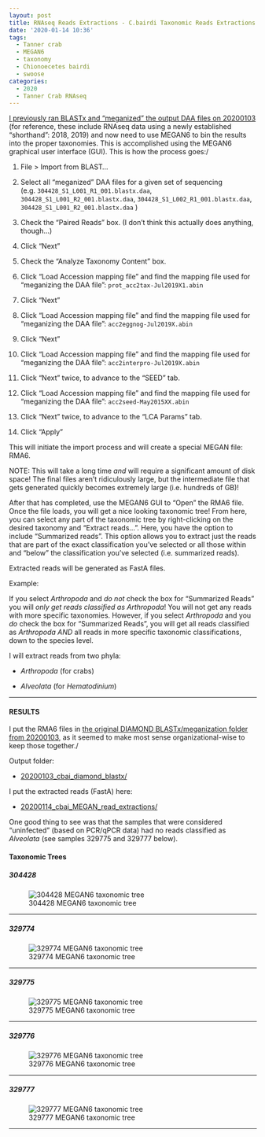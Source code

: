 ```yaml
---
layout: post
title: RNAseq Reads Extractions - C.bairdi Taxonomic Reads Extractions with MEGAN6 on swoose
date: '2020-01-14 10:36'
tags:
  - Tanner crab
  - MEGAN6
  - taxonomy
  - Chionoecetes bairdi
  - swoose
categories:
  - 2020
  - Tanner Crab RNAseq
---
```

[I previously ran BLASTx and "meganized" the output DAA files on 20200103](https://robertslab.github.io/sams-notebook/posts/2020/2020-01-03-Transcriptome-Annotation---C.bairdi-Using-DIAMOND-BLASTx-on-Mox-and-MEGAN6-Meganizer/) (for reference, these include RNAseq data using a newly established "shorthand": 2018, 2019) and now need to use MEGAN6 to bin the results into the proper taxonomies. This is accomplished using the MEGAN6 graphical user interface (GUI). This is how the process goes:/

1. File > Import from BLAST...

2. Select all "meganized" DAA files for a given set of sequencing (e.g. `304428_S1_L001_R1_001.blastx.daa`, `304428_S1_L001_R2_001.blastx.daa`, `304428_S1_L002_R1_001.blastx.daa`, `304428_S1_L001_R2_001.blastx.daa` )

3. Check the "Paired Reads" box. (I don't think this actually does anything, though...)

4. Click "Next"

5. Check the "Analyze Taxonomy Content" box.

6. Click "Load Accession mapping file" and find the mapping file used for "meganizing the DAA file": `prot_acc2tax-Jul2019X1.abin`

7. Click "Next"

8. Click "Load Accession mapping file" and find the mapping file used for "meganizing the DAA file": `acc2eggnog-Jul2019X.abin`

9. Click "Next"

10. Click "Load Accession mapping file" and find the mapping file used for "meganizing the DAA file": `acc2interpro-Jul2019X.abin`

11. Click "Next" twice, to advance to the "SEED" tab.

12. Click "Load Accession mapping file" and find the mapping file used for "meganizing the DAA file": `acc2seed-May2015XX.abin`

13. Click "Next" twice, to advance to the "LCA Params" tab.

14. Click "Apply"

This will initiate the import process and will create a special MEGAN file: RMA6.

NOTE: This will take a long time _and_ will require a significant amount of disk space! The final files aren't ridiculously large, but the intermediate file that gets generated quickly becomes extremely large (i.e. hundreds of GB)!


After that has completed, use the MEGAN6 GUI to "Open" the RMA6 file. Once the file loads, you will get a nice looking taxonomic tree! From here, you can select any part of the taxonomic tree by right-clicking on the desired taxonomy and "Extract reads...". Here, you have the option to include "Summarized reads". This option allows you to extract just the reads that are part of the exact classification you've selected or all those within and "below" the classification you've selected (i.e. summarized reads).

Extracted reads will be generated as FastA files.

Example:

If you select _Arthropoda_ and _do not_ check the box for "Summarized Reads" you will _only get reads classified as Arthropoda_! You will not get any reads with more specific taxonomies. However, if you select _Arthropoda_ and you _do_ check the box for "Summarized Reads", you will get all reads classified as _Arthropoda_ _AND_ all reads in more specific taxonomic classifications, down to the species level.

I will extract reads from two phyla:

- _Arthropoda_ (for crabs)

- _Alveolata_ (for _Hematodinium_)

---

#### RESULTS

I put the RMA6 files in [the original DIAMOND BLASTx/meganization folder from 20200103](https://robertslab.github.io/sams-notebook/posts/2020/2020-01-03-Transcriptome-Annotation---C.bairdi-Using-DIAMOND-BLASTx-on-Mox-and-MEGAN6-Meganizer/), as it seemed to make most sense organizational-wise to keep those together./

Output folder:

- [20200103_cbai_diamond_blastx/](https://gannet.fish.washington.edu/Atumefaciens/20200103_cbai_diamond_blastx/)


I put the extracted reads (FastA) here:

- [20200114_cbai_MEGAN_read_extractions/](https://gannet.fish.washington.edu/Atumefaciens/20200114_cbai_MEGAN_read_extractions/)


One good thing to see was that the samples that were considered "uninfected" (based on PCR/qPCR data) had no reads classified as _Alveolata_ (see samples 329775 and 329777 below).


#### Taxonomic Trees

##### 304428

![304428 MEGAN6 taxonomic tree](https://github.com/RobertsLab/sams-notebook/blob/master/images/screencaps/20200103_cbai_diamond_blastx_MEGAN_import_304428.png?raw=true)

---

##### 329774

![329774 MEGAN6 taxonomic tree](https://github.com/RobertsLab/sams-notebook/blob/master/images/screencaps/20200103_cbai_diamond_blastx_MEGAN_import_329774.png?raw=true)

---

##### 329775

![329775 MEGAN6 taxonomic tree](https://github.com/RobertsLab/sams-notebook/blob/master/images/screencaps/20200103_cbai_diamond_blastx_MEGAN_import_329775.png?raw=true)

---

##### 329776

![329776 MEGAN6 taxonomic tree](https://github.com/RobertsLab/sams-notebook/blob/master/images/screencaps/20200103_cbai_diamond_blastx_MEGAN_import_329776.png?raw=true)

---

##### 329777

![329777 MEGAN6 taxonomic tree](https://github.com/RobertsLab/sams-notebook/blob/master/images/screencaps/20200103_cbai_diamond_blastx_MEGAN_import_329777.png?raw=true)

---
